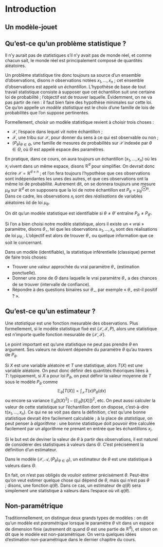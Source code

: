 # Introduction



## Un modèle-jouet




## Qu'est-ce qu'un problème statistique ?



Il n'y aurait pas de statistiques s'il n'y avait pas de monde réel, et comme chacun sait, le monde réel est principalement composé de quantités aléatoires. 

Un problème statistique tire donc toujours sa source d'un ensemble d'observations, disons $n$ observations notées $x_1, \dotsc, x_n$ ; cet ensemble d'observations est appelé un *échantillon*. L'hypothèse de base de tout travail statistique consiste à supposer que cet échantillon suit une certaine loi de probabilité ; l'objectif est de trouver laquelle. Évidemment, on ne va pas partir de rien : il faut bien faire des hypothèse minimales sur cette loi. Ce qu'on appelle un *modèle statistique* est le choix d'une famille de lois de probabilités que l'on suppose pertinentes. 

:::{#def-mst}

Formellement, choisir un modèle statistique revient à choisir trois choses : 

- $\mathcal{X}$, l'espace dans lequel vit notre échantillon ; 
- $\mathscr{F}$, une tribu sur $\mathcal{X}$, pour donner du sens à ce qui est observable ou non ; 
- $(P_\theta)_{\theta \in \Theta}$, une famille de mesures de probabilités sur $\mathcal{X}$ indexée par $\theta \in \Theta$, où $\Theta$ est appelé espace des paramètres.  

:::

En pratique, dans ce cours, on aura toujours un échantillon $(x_1, \dotsc, x_n)$ où les $x_i$ vivent dans un même espace, disons $\mathbb{R}^d$ pour simplifier. On devrait donc écrire $\mathcal{X} = \mathbb{R}^{d\times n}$ ; et l'on fera toujours l'hypothèse que ces observations sont indépendantes les unes des autres, et que ces observations ont la même loi de probabilité. Autrement dit, on se donnera toujours une mesure $\mu_\theta$ sur $\mathbb{R}^d$ et on supposera que la loi de notre échantillon est $P_\theta = \mu_\theta^{\otimes n}$. Dans ce cadre, les observations $x_i$ sont des *réalisations* de variables aléatoires iid de loi $\mu_\theta$. 


::: {#def-identifiable}

On dit qu'un modèle statistique est identifiable si $\theta \neq \theta'$ entraîne $P_\theta \neq P_{\theta'}$. 

:::


Si l'on a bien choisi notre modèle statistique, alors il existe un « vrai » paramètre, disons $\theta_\star$, tel que les observations $x_1, \dotsc, x_n$ sont des réalisations de loi $\mu_{\theta_\star}$. L'objectif est alors de trouver $\theta_\star$ ou quelque information que ce soit le concernant. 



  


Dans un modèle (identifiable), la statistique inférentielle (classique) permet de faire trois choses:

- Trouver une valeur approchée du vrai paramètre $\theta_\star$ (estimation ponctuelle).
- Donner une zone de $\Theta$ dans laquelle le vrai paramètre $\theta_\star$ a des chances de se trouver (intervalle de confiance).
-  Répondre à des questions binaires sur $\theta_\star$, par exemple « $\theta_\star$ est-il positif ? ».




## Qu'est-ce qu'un estimateur ?



:::{#def-stat}

Une *statistique* est une fonction mesurable des observations. Plus formellement, si le modèle statistique fixé est $(\mathcal{X}, \mathscr{F}, P)$, alors une statistique est n'importe quelle fonction mesurable de $(\mathcal{X}, \mathscr{F})$. 
::: 


Le point important est qu'une statistique ne peut pas prendre $\theta$ en argument. Ses valeurs ne doivent dépendre du paramètre $\theta$ qu'au travers de $P_\theta$. 


Si $X$ est une variable aléatoire et $T$ une statistique, alors $T(X)$ est une variable aléatoire. On peut donc définir des quantités théoriques liées à $T$: typiquement, si $X$ a pour loi $P_\theta$, on peut définir la valeur moyenne de $T$ sous le modèle $P_\theta$ comme 
$$\mathbb{E}_\theta[T(X)] = \int_{\mathcal{X}} T(x) P_\theta(dx)$$
ou encore sa variance $\mathbb{E}_\theta[\mathsf{t}(X)^2] - (\mathbb{E}_\theta[\mathsf{t}(X)])^2$, etc. On peut aussi calculer la valeur de cette statistique sur l'échantillon dont on dispose, c'est-à-dire $\mathsf{t}(x_1, \dotsc, x_n)$. Ce qui ne se voit pas dans la définition, c'est qu'une bonne statistique devrait être facilement calculable ; à la place de *statistique*, on peut penser à *algorithme* : une bonne statistique doit pouvoir être calculée facilement par un algorithme ne prenant en entrée que les échantillons $x_i$. 



Si le but est de deviner la valeur de $\theta$ à partir des observations, il est naturel de considérer des statistiques à valeurs dans $\Theta$. C'est précisément la définition d'un estimateur.

:::{#def-estimateur}
Dans le modèle $(\mathcal{X},\mathcal{A}, (P_\theta)_{\theta \in \Theta})$, un estimateur de $\theta$ est une statistique à valeurs dans $\Theta$.
:::

En fait, on n'est pas obligés de vouloir estimer précisément $\theta$. Peut-être qu'on veut estimer quelque chose qui dépend de $\theta$, mais qui n'est pas $\theta$ ; disons, une fonction $q(\theta)$. Dans ce cas, un estimateur de $q(\theta)$ sera simplement une statistique à valeurs dans l'espace où vit $q(\theta)$. 



## Non-paramétrique

Traditionnellement, on  distingue deux grands types de modèles : on dit qu'un modèle est *paramétrique* lorsque le paramètre $\theta$ vit dans un espace de dimension finie (autrement dit quand $\Theta$ est une partie de $\mathbb{R}^d$), et sinon on dit que le modèle est non-paramétrique. On verra quelques idées d'estimation non-paramétrique dans le dernier chapitre du cours. 



